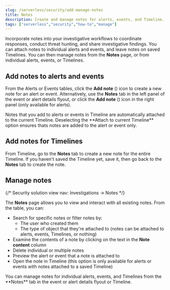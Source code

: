 ```yaml
---
slug: /serverless/security/add-manage-notes
title: Notes
description: Create and manage notes for alerts, events, and Timeline.
tags: ["serverless","security","how-to","manage"]
---
```


<DocBadge template="technical preview" />
<div id="add-manage-notes"></div>

Incorporate notes into your investigative workflows to coordinate responses, conduct threat hunting, and share investigative findings. You can attach notes to individual alerts and events, and leave notes on saved Timelines. You can then manage notes from the **Notes** page, or from individual alerts, events, or Timelines.

<div id="add-notes-documents"></div>

## Add notes to alerts and events 

From the Alerts or Events tables, click the **Add note** (<DocIcon type="editorComment" title="The icon that lets you to add a new note" />) icon to create a new note for an alert or event. Alternatively, use the **Notes** tab in the left panel of the event or alert details flyout, or click the **Add note** (<DocIcon type="plusInCircle" title="The icon that lets you to add a new note" />) icon in the right panel (only available for alerts).

<DocCallOut title="Note">
 Notes that you add to alerts or events in Timeline are automatically attached to the current Timeline. Deselecting the **Attach to current Timeline** option ensures thats notes are added to the alert or event only. 
</DocCallOut>

<div id="add-notes-timelines"></div>

## Add notes for Timelines

From Timeline, go to the **Notes** tab to create a new note for the entire Timeline. If you haven't saved the Timeline yet, save it, then go back to the **Notes** tab to create the note. 

<div id="manage-notes"></div>

## Manage notes 

{/* Security solution view nav: Investigations -> Notes */}

The **Notes** page allows you to view and interact with all existing notes. From the table, you can:
* Search for specific notes or filter notes by:
   * The user who created them
   * The type of object that they're attached to (notes can be attached to alerts, events, Timelines, or nothing)
* Examine the contents of a note by clicking on the text in the **Note content** column  
* Delete individual or multiple notes 
* Preview the alert or event that a note is attached to
* Open the note in Timeline (this option is only available for alerts or events with notes attached to a saved Timeline) 

<DocImage size="l" url="../images/notes/-notes-management-page.png" alt="Notes management page"/>

<DocCallOut title="Tip">
You can manage notes for individual alerts, events, and Timelines from the **Notes** tab in the event or alert details flyout or Timeline.
</DocCallOut>



